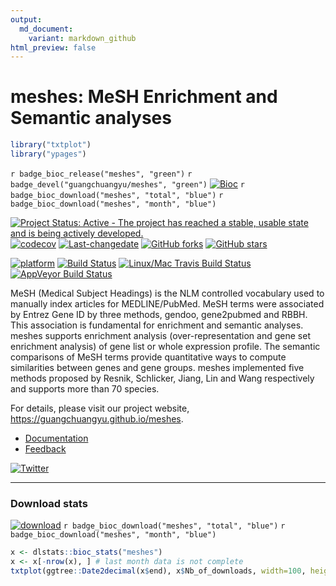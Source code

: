 ```yaml
---
output:
  md_document:
    variant: markdown_github
html_preview: false
---
```


#  meshes: MeSH Enrichment and Semantic analyses

```r
library("txtplot")
library("ypages")
```

`r badge_bioc_release("meshes", "green")`
`r badge_devel("guangchuangyu/meshes", "green")`
[![Bioc](http://www.bioconductor.org/shields/years-in-bioc/meshes.svg)](https://www.bioconductor.org/packages/devel/bioc/html/meshes.html#since)
`r badge_bioc_download("meshes", "total", "blue")`
`r badge_bioc_download("meshes", "month", "blue")`


[![Project Status: Active - The project has reached a stable, usable state and is being actively developed.](http://www.repostatus.org/badges/latest/active.svg)](http://www.repostatus.org/#active)
[![codecov](https://codecov.io/gh/GuangchuangYu/meshes/branch/master/graph/badge.svg)](https://codecov.io/gh/GuangchuangYu/meshes)
[![Last-changedate](https://img.shields.io/badge/last%20change-`r gsub('-', '--', Sys.Date())`-green.svg)](https://github.com/GuangchuangYu/meshes/commits/master)
[![GitHub forks](https://img.shields.io/github/forks/GuangchuangYu/meshes.svg)](https://github.com/GuangchuangYu/meshes/network)
[![GitHub stars](https://img.shields.io/github/stars/GuangchuangYu/meshes.svg)](https://github.com/GuangchuangYu/meshes/stargazers)


[![platform](http://www.bioconductor.org/shields/availability/devel/meshes.svg)](https://www.bioconductor.org/packages/devel/bioc/html/meshes.html#archives)
[![Build Status](http://www.bioconductor.org/shields/build/devel/bioc/meshes.svg)](https://bioconductor.org/checkResults/devel/bioc-LATEST/meshes/)
[![Linux/Mac Travis Build Status](https://img.shields.io/travis/GuangchuangYu/meshes/master.svg?label=Mac%20OSX%20%26%20Linux)](https://travis-ci.org/GuangchuangYu/meshes)
[![AppVeyor Build Status](https://img.shields.io/appveyor/ci/Guangchuangyu/meshes/master.svg?label=Windows)](https://ci.appveyor.com/project/GuangchuangYu/meshes)




MeSH (Medical Subject Headings) is the NLM controlled vocabulary used
to manually index articles for MEDLINE/PubMed. MeSH terms were
associated by Entrez Gene ID by three methods, gendoo, gene2pubmed and
RBBH. This association is fundamental for enrichment and semantic
analyses. meshes supports enrichment analysis (over-representation and
gene set enrichment analysis) of gene list or whole expression
profile. The semantic comparisons of MeSH terms provide quantitative
ways to compute similarities between genes and gene groups. meshes
implemented five methods proposed by Resnik, Schlicker, Jiang, Lin and
Wang respectively and supports more than 70 species.


For details, please visit our project website, <https://guangchuangyu.github.io/meshes>.

+ [Documentation](https://guangchuangyu.github.io/meshes/documentation/)
+ [Feedback](https://guangchuangyu.github.io/meshes/#feedback)


[![Twitter](https://img.shields.io/twitter/url/https/github.com/GuangchuangYu/meshes.svg?style=social)](https://twitter.com/intent/tweet?hashtags=meshes&url=https://guangchuangyu.github.io/meshes&screen_name=guangchuangyu)


----------------------------------------------------------------------------------------


### Download stats

[![download](http://www.bioconductor.org/shields/downloads/meshes.svg)](https://bioconductor.org/packages/stats/bioc/meshes/)
`r badge_bioc_download("meshes", "total", "blue")`
`r badge_bioc_download("meshes", "month", "blue")`


```r
x <- dlstats::bioc_stats("meshes")
x <- x[-nrow(x), ] # last month data is not complete
txtplot(ggtree::Date2decimal(x$end), x$Nb_of_downloads, width=100, height=25)
```






